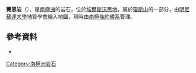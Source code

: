 {{coord|73|40|S|94|37|W|display=title}}

'''賽恩岩'''（{{lang-en|Sayen Rocks}}），是[[南極洲|南極洲]]的岩石，位於[[埃爾斯沃思地|埃爾斯沃思地]]，屬於[[瓊斯山|瓊斯山]]的一部分，由[[明尼蘇達大學|明尼蘇達大學]]地質學會繪入地圖，現時由[[南極條約體系|南極條約體系]]管理。

==參考資料==
*{{usgs-gazetteer}}

{{DEFAULTSORT:Sayen Rocks}}
[[Category:南極洲岩石|Category:南極洲岩石]]


{{EllsworthLand-geo-stub}}